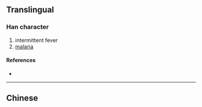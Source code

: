 {{also|瘧}}
{{character info}}
==Translingual==
{{Han simp|瘧|f=虍|t=&nbsp;}}

===Han character===
{{Han char|rn=104|rad=疒|as=03|sn=8|four=|canj=KSM}}

# intermittent fever
# [[malaria]]

====References====
* {{Han ref|kx=0769.221|hdz=42660.030|uh=759F|ud=30111}}

----

==Chinese==
{{zh-see|瘧}}